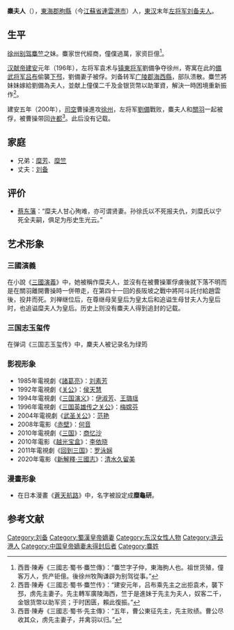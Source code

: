 '''麋夫人'''（{{bd|？||？|catIdx=M麋}}），[[東海郡|東海郡]][[朐縣|朐縣]]（今[[江蘇省|江蘇省]][[連雲港市|連雲港市]]）人，[[東汉|東汉]]末年[[左将军|左将军]][[刘备|刘备]][[夫人|夫人]]。

== 生平 ==
[[徐州刺史部|徐州]][[别驾|别驾]][[麋竺|麋竺]]之妹。麋家世代經商，僮僕過萬，家资巨億<ref>西晋·陳寿《三國志·蜀书·麋竺傳》：“麋竺字子仲，東海朐人也。祖世货殖，僮客万人，赀产钜億。後徐州牧陶谦辟为别驾從事。”</ref>。

[[汉献帝|汉献帝]][[建安_(东汉)|建安]]元年（196年），左将军袁术与[[镇東将军|镇東将军]]劉備争夺徐州，寄寓在此的[[備武将军|備武将军]][[吕布|吕布]]偷襲[[下邳|下邳]]，劉備妻子被俘。刘备转军[[广陵郡|广陵郡]][[海西縣|海西縣]]，部队溃散。麋竺將妹妹嫁給劉備為夫人，並献上僮僕二千及金银货幣以助軍資，解決一時困境重新振作<ref>西晋·陳寿《三國志·蜀书·麋竺传》：“建安元年，吕布乘先主之出拒袁术，襲下邳，虏先主妻子。先主轉军廣陵海西，竺于是進妹于先主为夫人，奴客二千，金银货幣以助军资；于时困匮，賴此復振。”</ref>。

建安五年（200年），[[司空|司空]]曹操進攻[[徐州|徐州]]，左将军[[劉備|劉備]]戰败，麋夫人和[[關羽|關羽]]一起被俘，被曹操带回[[许都|许都]]<ref>西晋·陳寿《三國志·蜀书·先主傳》：“五年，曹公東征先主，先主败绩。曹公尽收其众，虏先主妻子，并禽羽以归。”</ref>。此后没有记载。

== 家庭 ==
*兄弟：[[糜芳|糜芳]]、[[糜竺|糜竺]]
*丈夫：[[刘备|刘备]]

== 评价 ==
*[[蔡东藩|蔡东藩]]：“糜夫人甘心殉难，亦可谓贤妻。孙徐氏以不死报夫仇，刘糜氏以宁死全夫嗣，俱足为彤史生光云。”

== 艺术形象 ==
=== 三國演義 ===
在小說《[[三國演義|三國演義]]》中，她被稱作糜夫人，並沒有在被曹操軍俘虜後就下落不明而是在關羽離開曹操時一併帶走，在第四十一回的長阪坡之戰中將阿斗託付給趙雲後，投井而死。刘禅继位后，在尊继母吴皇后为皇太后和追谥生母甘夫人为皇后时，也追谥糜夫人为皇后。历史上则没有麋夫人得到追封的记载。

=== 三国志玉玺传 ===
在弹词《三国志玉玺传》中，麇夫人被记录名为绿筠

=== 影视形象 ===
*1985年電視劇《[[諸葛亮_(中國大陸電視劇)|諸葛亮]]》：[[刘素芳|刘素芳]]
*1992年電視劇《[[关公_(電視劇)|关公]]》：[[侯天慧|侯天慧]]
*1994年電視劇《[[三国演义_(电视剧)|三国演义]]》：[[伊淑芳|伊淑芳]]、[[王璐瑶|王璐瑶]]
*1996年電視劇《[[三国英雄传之关公|三国英雄传之关公]]》：[[梅嫦芬|梅嫦芬]]
*2004年電視劇《[[武圣关公|武圣关公]]》：[[范艳|范艳]]
*2008年電影《[[赤壁_(電影)|赤壁]]》：[[何音|何音]]
*2010年電視劇《[[三国_(电视剧)|三国]]》：[[商忆沙|商忆沙]]
*2010年電影《[[越光宝盒|越光宝盒]]》：[[李依晓|李依晓]]
*2011年電視劇《[[回到三国|回到三国]]》：[[罗泳娴|罗泳娴]]
*2020年電影《[[新解釋·三國志|新解釋·三國志]]》：[[清水久留美|清水久留美]]

=== 漫畫形象 ===
*在日本漫畫《[[蒼天航路|蒼天航路]]》中，名字被設定成'''糜龜研'''。

== 参考文献 ==
{{Reflist|2}}

{{三国皇后}}
{{DEFAULTSORT:M}}
[[Category:刘备|Category:刘备]]
[[Category:蜀漢皇帝嫡妻|Category:蜀漢皇帝嫡妻]]
[[Category:东汉女性人物|Category:东汉女性人物]]
[[Category:连云港人|Category:连云港人]]
[[Category:中国皇帝嫡妻未得封后者|Category:中国皇帝嫡妻未得封后者]]
[[Category:麋姓|Category:麋姓]]